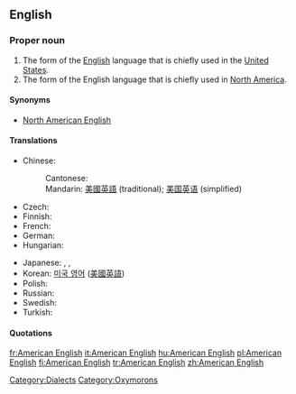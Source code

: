 ==English==
{{wikipedia}}

===Proper noun===
{{en-proper noun|sg=[[American]] [[English]]}}

# The form of the [[English]] language that is chiefly used in the [[United States]].
# The form of the English language that is chiefly used in [[North America]].

==== Synonyms ====
* {{sense|Engish of North America}} [[North American English]]

====Translations====
{{trans-top|English in the United States}}
* Chinese:
*: Cantonese: {{tø|yue|美國英語|tr=mei5 gwok3 jing1 jyu5|sc=Hani|xs=Cantonese}}
*: Mandarin: [[美國英語]] (traditional); [[美国英语]] (simplified)
* Czech: {{t|cs|americká angličtina|f}}
* Finnish: {{t+|fi|amerikanenglanti}}
* French: {{t+|fr|anglais américain|m}}
* German: {{t|de|Amerikanisches Englisch}}
* Hungarian: {{t+|hu|amerikai angol}}
{{trans-mid}}
* Japanese: {{t-|ja|アメリカ英語|tr=Amerika eigo|sc=Jpan}}, {{t|ja|米英語|tr=beieigo|sc=Jpan}}, {{t-|ja|米語|tr=beigo|sc=Jpan}}
* Korean: [[미국 영어]] ([[美國英語]])
* Polish: {{t|pl|amerykański angielski}}
* Russian: {{t|ru|американский английский|sc=Cyrl}}
* Swedish: {{t-|sv|amerikansk engelska}}
* Turkish: {{t|tr|Amerikan İngilizcesi}}
{{trans-bottom}}

==== Quotations ====
{{seeCites}}

[[Category:Dialects]]
[[Category:Oxymorons]]

[[fr:American English]]
[[it:American English]]
[[hu:American English]]
[[pl:American English]]
[[fi:American English]]
[[tr:American English]]
[[zh:American English]]